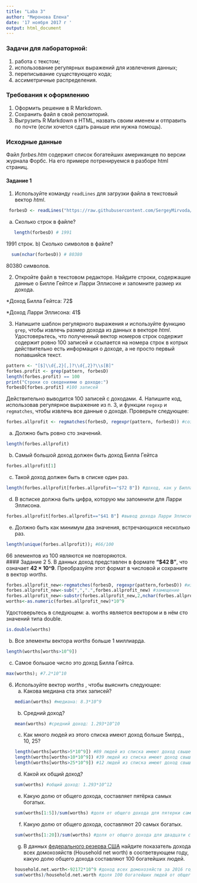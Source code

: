 ```yaml
---
title: "Laba 3"
author: "Миронова Елена"
date: '17 ноября 2017 г '
output: html_document
---
```


### Задачи для лабораторной: 
1. работа с текстом;
2. использование регулярных выражений для извлечения данных;
3. переписывание существующего кода;
4. ассиметричные распределения.

### Требования к оформлению
1. Оформить решение в R Markdown. 
2. Сохранить файл в свой репозиторий.
3. Выгрузить R Markdown в HTML, назвать своим именем и отправить по почте (если хочется сдать раньше или нужна помощь).

### Исходные данные
Файл _forbes.htm_ содержит список богатейших американцев по версии журнала Форбс.
На его примере потренируемся в разборе html страниц.

#### Задание 1
1. Используйте команду ``readLines`` для загрузки файла в текстовый вектор _html_.

```r
 forbesD <- readLines("https://raw.githubusercontent.com/SergeyMirvoda/MD-DA-2017/master/data/forbes.htm")
```
   a) Сколько строк в файле?
```r
   length(forbesD) # 1991
```
1991 строк.
   b) Сколько символов в файле?
```r
  sum(nchar(forbesD)) # 80380
```
80380 символов.
  
2. Откройте файл в текстовом редакторе. Найдите строки, содержащие данные о Билле Гейтсе и Ларри Эллисоне и запомните размер их дохода.

*Доход Билла Гейтса: 72$

*Доход Ларри Эллисона: 41$

3. Напишите шаблон регулярного выражения и используйте функцию ``grep``, чтобы извлечь размер дохода из данных в векторе _html_.
Удостоверьтесь, что полученный вектор номеров строк содержит содержит ровно 100 записей и ссылается на номера строк в котрых действительно есть
информация о доходе, а не просто первый попавшийся текст.
```r
pattern <- "[$]\\d{,2}[,]?\\d{,2}?\\s[B]"
forbes.profit <- grep(pattern, forbesD)
length(forbes.profit) == 100
print("Строки со сведениями о доходе:")
forbesD[forbes.profit] #100 записей
```
Действительно выводится 100 записей с доходами.
4. Напишите код, использовав регулярное выражение из п. 3, и функции ``regexp`` и ``regmatches``, чтобы извлечь все данные о доходе.
Проверьте следующее:
```r
forbes.allprofit <- regmatches(forbesD, regexpr(pattern, forbesD)) #создание вектора доходов
```
   a) Должно быть ровно сто значений.
```r
length(forbes.allprofit)
```   
   b) Самый большой доход должен быть доход Билла Гейтса
```r
forbes.allprofit[1]
```   
   c) Такой доход должен быть в списке один раз.
```r
length(forbes.allprofit[forbes.allprofit=="$72 B"]) #доход, как у Билла Гейтса, встречается только 1 раз
```   
   d) В всписке должна быть цифра, которую мы запомнили для Ларри Эллисона.
```r
forbes.allprofit[forbes.allprofit=="$41 B"] #вывод дохода Ларри Эллисона
```   
   e) Должно быть как минимум два значения, встречающихся несколько раз.
```r
length(unique(forbes.allprofit)); #66/100
``` 
66 элементов из 100 являются не повторяются.    
#### Задание 2
5. В данных доход представлен в формате **"$42 B"**, что означает **42 × 10^9**.
Преобразуйте этот формат в числовой и сохраните в вектор _worths_. 
```r
forbes.allprofit_new<-regmatches(forbesD, regexpr(pattern,forbesD)) #извлечение совпадений
forbes.allprofit_new<-sub(",",".",forbes.allprofit_new) #замещение
forbes.allprofit_new<-substr(forbes.allprofit_new,2,nchar(forbes.allprofit_new)-2) 
worths<-as.numeric(forbes.allprofit_new)*10^9
``` 
Удостоверьтесь в следующем:
   a. worths является вектором и в нём сто значений типа double.
```r
is.double(worths)
``` 
   b. Все элементы вектора _worths_ больше 1 миллиарда.
```r
length(worths[worths>10^9])
``` 
   c. Самое большое число это доход Билла Гейтса.
```r
max(worths); #7.2*10^10 
``` 
6. Используйте вектор _worths_ , чтобы выяснить следующее:
   a. Какова медиана ста этих записей?
```r
median(worths) #медиана: 8.3*10^9
``` 
   b. Средний доход?
```r
mean(worths) #средний доход: 1.293*10^10
``` 
   c. Как много людей из этого списка имеют доход больше 5млрд., 10, 25?
```r
length(worths[worths>5*10^9]) #89 людей из списка имеют доход свыше 5 млрд.
length(worths[worths>10*10^9]) #39 людей из списка имеют доход свыше 10 млрд.
length(worths[worths>25*10^9]) #12 людей из списка имеют доход свыше 25 млрд.
``` 
   d. Какой их общий доход?
```r
sum(worths) #общий доход: 1.293*10^12
``` 
   e. Какую долю от общего дохода, составляет пятёрка самых богатых.
```r
sum(worths[1:5])/sum(worths) #доля от общего дохода для пятерки самых богатых: 0.1883217
``` 
   f. Какую долю от общего дохода, составляют 20 самых богатых.
```r
sum(worths[1:20])/sum(worths) #доля от общего дохода для двадцати самых богатых: 0.4921114
``` 
   g. В данных [федерального резерва США](https://www.federalreserve.gov/releases/z1/current/z1.pdf) найдите
   показатель дохода всех домохозяйств (Household net worth) в соответвующем году, какую долю
   общего дохода составляют 100 богатейших людей. 
```r
household.net.worth<-92172*10^9 #доход всех домохозяйств за 2016 год
sum(worths)/household.net.worth #доля 100 богатейших людей от общего дохода всех домохозяйств: 0.01402812
``` 
